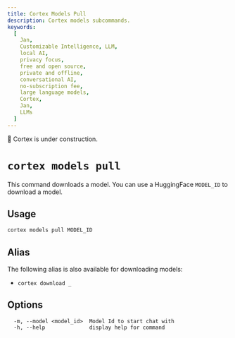 ```yaml
---
title: Cortex Models Pull
description: Cortex models subcommands.
keywords:
  [
    Jan,
    Customizable Intelligence, LLM,
    local AI,
    privacy focus,
    free and open source,
    private and offline,
    conversational AI,
    no-subscription fee,
    large language models,
    Cortex,
    Jan,
    LLMs
  ]
---
```



<Callout type="warning">
🚧 Cortex is under construction.
</Callout>

# `cortex models pull`

This command downloads a model. You can use a HuggingFace `MODEL_ID` to download a model.

## Usage

```bash
cortex models pull MODEL_ID
```
## Alias
The following alias is also available for downloading models:
- `cortex download _`

## Options
```
  -m, --model <model_id>  Model Id to start chat with
  -h, --help              display help for command
```